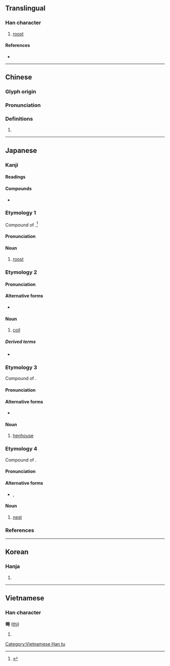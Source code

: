 {{character info/new}}
{{also|埘}}
==Translingual==

===Han character===
{{Han char|rn=32|rad=土|as=10|sn=13|four=44141|canj=GAGI|ids=⿰土時}}

# [[roost]]

====References====
* {{Han ref|kx=0235.110|dkj=05329|dj=0473.040|hdz=10471.120|uh=5852|ud=22610|bh=B6F6|bd=46838}}

----

==Chinese==
{{zh-forms|s=埘}}

===Glyph origin===
{{Han etym}}

===Pronunciation===
{{zh-pron
|m=shí
|c=si4
|mc=y
|oc=y
|cat=
}}

===Definitions===
{{zh-hanzi}}

# {{rfdef|zh}}

----

==Japanese==

===Kanji===
{{ja-kanji|rs=土10}}

====Readings====
{{ja-readings|goon=[[じ]] (ji)|kanon=[[し]] (shi)|kun=[[ねぐら]] (negura), [[とぐろ]] (toguro), [[とや]] (toya), [[とぐら]] (togura)}}

====Compounds====
* {{ja-r|就塒|しゅうじ|[[roost]]ing}}

===Etymology 1===
{{ja-kanjitab|ねぐら|yomi=k}}
Compound of {{affix|sort=ねぐら|ja|寝|tr1=ne|座|tr2=kura}}.<ref name="DJR">{{R:Daijirin}}</ref> {{rendaku2|sort=ねぐら|kura|gura}}

====Pronunciation====
{{ja-pron|yomi=k|ねぐら|acc=0|acc_ref=DJR,NHK}}

====Noun====
{{ja-noun|ねぐら}}

# [[roost]]

===Etymology 2===
{{ja-kanjitab|とぐろ|yomi=k}}

====Pronunciation====
{{ja-pron|yomi=k|とぐろ|acc=3|acc_ref=DJR,NHK|acc2=0|acc2_ref=DJR,NHK}}

====Alternative forms====
* {{ja-l|蜷局}}

====Noun====
{{ja-noun|とぐろ}}

# [[coil]]

=====Derived terms=====
* {{ja-r|塒を巻く|とぐろ を まく}}

===Etymology 3===
{{ja-kanjitab|とや|yomi=k}}
Compound of {{affix|sort=とや|ja|鳥|tr1=to|屋|tr2=ya}}.

====Pronunciation====
{{ja-pron|yomi=k|とや|acc=0|acc_ref=DJR,NHK}}

====Alternative forms====
* {{ja-l|鳥屋}}

====Noun====
{{ja-noun|とや}}

# [[henhouse]]

===Etymology 4===
{{ja-kanjitab|とぐら|yomi=k}}
Compound of {{affix|sort=とぐら|ja|鳥|tr1=to|座|tr2=kura}}. {{rendaku2|sort=とぐら|kura|gura}}

====Pronunciation====
{{ja-pron|yomi=k|とぐら}}

====Alternative forms====
* {{ja-l|鳥栖}}, {{ja-l|鳥座}}

====Noun====
{{ja-noun|とぐら}}

# [[nest]]

===References===
<references/>

----

==Korean==

===Hanja===
{{ko-hanja|hangeul=시|rv=si|mr=si}}

# {{defn|lang=ko|sort=土10}}

----

==Vietnamese==

===Han character===
'''塒''' ([[thì]])

# {{defn|vi}}

[[Category:Vietnamese Han tu]]
